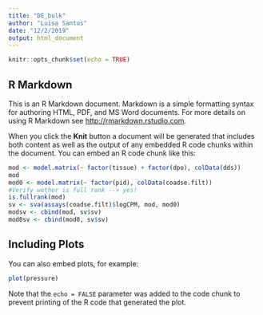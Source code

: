 ```yaml
---
title: "DE_bulk"
author: "Luisa Santus"
date: "12/2/2019"
output: html_document
---
```


```r
knitr::opts_chunk$set(echo = TRUE)
```

## R Markdown

This is an R Markdown document. Markdown is a simple formatting syntax for authoring HTML, PDF, and MS Word documents. For more details on using R Markdown see <http://rmarkdown.rstudio.com>.

When you click the **Knit** button a document will be generated that includes both content as well as the output of any embedded R code chunks within the document. You can embed an R code chunk like this:

```r

mod <- model.matrix(~ factor(tissue) + factor(dpo), colData(dds))
mod
mod0 <- model.matrix(~ factor(pid), colData(coadse.filt))
#Verify wether is full rank --> yes!
is.fullrank(mod)
sv <- sva(assays(coadse.filt)$logCPM, mod, mod0)
modsv <- cbind(mod, sv$sv)
mod0sv <- cbind(mod0, sv$sv)
```

## Including Plots

You can also embed plots, for example:

```r
plot(pressure)
```

Note that the `echo = FALSE` parameter was added to the code chunk to prevent printing of the R code that generated the plot.
